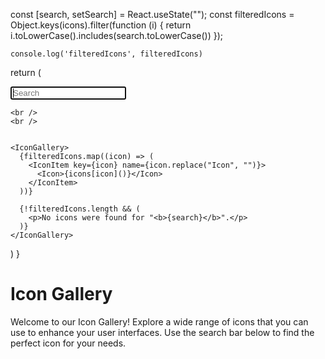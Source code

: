 
<Meta title="Generic/Icon/Gallery" />

  
  const [search, setSearch] = React.useState("");
  const filteredIcons = Object.keys(icons).filter(function (i) {
    return i.toLowerCase().includes(search.toLowerCase())
  });

    console.log('filteredIcons', filteredIcons)

return (

  <Manager>
  <Input autofocus placeholder="Search" onChange={function (e) {
      setSearch(e.target.value);
    }}
  />

    <br />
    <br />


    <IconGallery>
      {filteredIcons.map((icon) => (
        <IconItem key={icon} name={icon.replace("Icon", "")}>
          <Icon>{icons[icon]()}</Icon>
        </IconItem>
      ))}

      {!filteredIcons.length && (
        <p>No icons were found for "<b>{search}</b>".</p>
      )}
    </IconGallery>

  </Manager>

)
}

# Icon Gallery

Welcome to our Icon Gallery! Explore a wide range of icons that you can use to enhance your user interfaces.
Use the search bar below to find the perfect icon for your needs.

<Demo />
